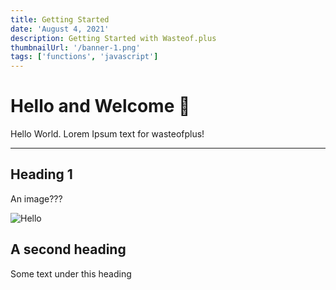 ```yaml
---
title: Getting Started
date: 'August 4, 2021'
description: Getting Started with Wasteof.plus
thumbnailUrl: '/banner-1.png'
tags: ['functions', 'javascript']
---
```


# Hello and Welcome 👋

Hello World. Lorem Ipsum text for wasteofplus!

-------- 

## Heading 1
An image???

![Hello](/typography-image-1.png)

## A second heading
Some text under this heading

